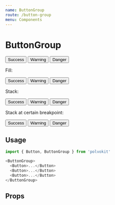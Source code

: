 ```yaml
---
name: ButtonGroup
route: /button-group
menu: Components
---
```



# ButtonGroup

<Playground>
  <ButtonGroup>
    <Button appearance='success'>
      Success
    </Button>
    <Button appearance='warning'>
      Warning
    </Button>
    <Button appearance='danger'>
      Danger
    </Button>
  </ButtonGroup>
</Playground>

Fill:

<Playground>
  <ButtonGroup full>
    <Button appearance='success'>
      Success
    </Button>
    <Button appearance='warning'>
      Warning
    </Button>
    <Button appearance='danger'>
      Danger
    </Button>
  </ButtonGroup>
</Playground>

Stack:

<Playground>
  <ButtonGroup stack>
    <Button appearance='success'>
      Success
    </Button>
    <Button appearance='warning'>
      Warning
    </Button>
    <Button appearance='danger'>
      Danger
    </Button>
  </ButtonGroup>
</Playground>

Stack at certain breakpoint:

<Playground>
  <ButtonGroup stackAt='medium'>
    <Button appearance='success'>
      Success
    </Button>
    <Button appearance='warning'>
      Warning
    </Button>
    <Button appearance='danger'>
      Danger
    </Button>
  </ButtonGroup>
</Playground>

## Usage

```js
import { Button, ButtonGroup } from 'polvokit'

<ButtonGroup>
  <Button>...</Button>
  <Button>...</Button>
  <Button>...</Button>
</ButtonGroup>
```

## Props

<Props of={ButtonGroup} />

